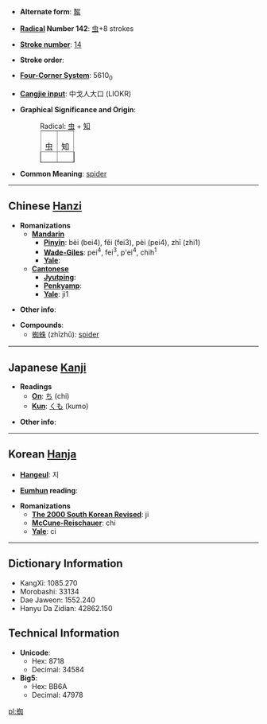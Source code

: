 * '''Alternate form''': [[鼅]]

* '''[[Wiktionary:Chinese radical index| Radical]] Number 142''': [[Wiktionary:Chinese radical index 虫|虫]]+8 strokes

* '''[[Wiktionary:Chinese total strokes index|Stroke number]]''': [[Wiktionary:Chinese total strokes index 14|14]]

* '''Stroke order''': 

* '''[[Wiktionary:Chinese four corner index|Four-Corner System]]''': 5610<sub>0</sub>

* '''[[Wiktionary:Chinese Cangjie index|Cangjie input]]''': 中戈人大口 (LIOKR)

* '''Graphical Significance and Origin''':
*: Radical: [[虫]] + [[知]]
*:<table border=1 style="display:inline;"><tr><td>虫</td><td>知</td></tr></table>

* '''Common Meaning''': [[spider]]

----

== Chinese [[Hanzi]] ==

* '''Romanizations'''
** '''[[Mandarin]]'''
*** '''[[Pinyin]]''': bèi (bei4), fěi (fei3), pèi (pei4), zhī (zhi1)
*** '''[[Wade-Giles]]''': pei<sup>4</sup>, fei<sup>3</sup>, p'ei<sup>4</sup>, chih<sup>1</sup>
*** '''[[Yale]]''': 
** '''[[Cantonese]]'''
*** '''[[Jyutping]]''':
*** '''[[Penkyamp]]''': 
*** '''[[Yale]]''': ji1

* '''Other info''': 

* '''Compounds''':
** [[蜘蛛]] (zhīzhū): [[spider]]

----

== Japanese [[Kanji]] ==

* '''Readings'''
** '''[[On]]''': [[ち]] (chi)
** '''[[Kun]]''': [[くも]] (kumo)

* '''Other info''':  

----

== Korean [[Hanja]] ==

* '''[[Hangeul]]''': 지

* '''[[Eumhun]] reading''': 

* '''Romanizations'''
** '''[[The 2000 South Korean Revised Romanization|The 2000 South Korean Revised]]''': ji
** '''[[McCune-Reischauer]]''': chi
** '''[[Yale]]''': ci

----

== Dictionary Information ==

* KangXi: 1085.270
* Morobashi: 33134
* Dae Jaweon: 1552.240
* Hanyu Da Zidian: 42862.150

== Technical Information ==

* '''Unicode''':
** Hex: 8718
** Decimal: 34584
* '''Big5''':
** Hex: BB6A
** Decimal: 47978

[[pl:蜘]]